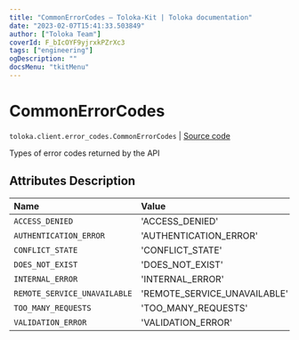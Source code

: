 ```yaml
---
title: "CommonErrorCodes — Toloka-Kit | Toloka documentation"
date: "2023-02-07T15:41:33.503849"
author: ["Toloka Team"]
coverId: F_bIcOYF9yjrxkPZrXc3
tags: ["engineering"]
ogDescription: ""
docsMenu: "tkitMenu"
---
```


# CommonErrorCodes
`toloka.client.error_codes.CommonErrorCodes` | [Source code](https://github.com/Toloka/toloka-kit/blob/v1.1.3/src/client/error_codes.py#L8)

Types of error codes returned by the API

## Attributes Description

| Name | Value | Description |
| :------| :-----------| :----------|
`ACCESS_DENIED`|'ACCESS_DENIED'|
`AUTHENTICATION_ERROR`|'AUTHENTICATION_ERROR'|
`CONFLICT_STATE`|'CONFLICT_STATE'|
`DOES_NOT_EXIST`|'DOES_NOT_EXIST'|
`INTERNAL_ERROR`|'INTERNAL_ERROR'|
`REMOTE_SERVICE_UNAVAILABLE`|'REMOTE_SERVICE_UNAVAILABLE'|
`TOO_MANY_REQUESTS`|'TOO_MANY_REQUESTS'|
`VALIDATION_ERROR`|'VALIDATION_ERROR'|
